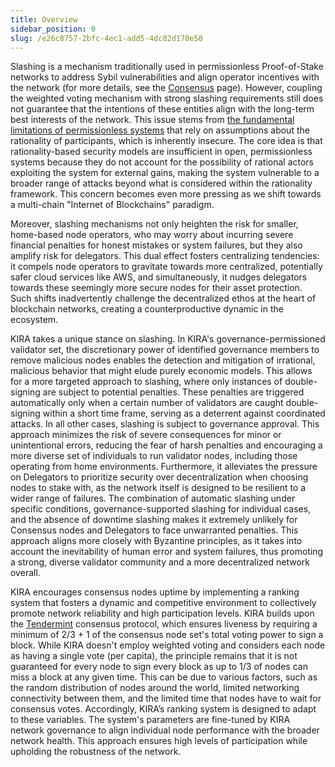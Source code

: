 ```yaml
---
title: Overview
sidebar_position: 0
slug: /e26c8757-2bfc-4ec1-add5-4dc82d170e50
---
```





Slashing is a mechanism traditionally used in permissionless Proof-of-Stake networks to address Sybil vulnerabilities and align operator incentives with the network (for more details, see the [Consensus](https://claude.ai/chat/link-to-consensus-page) page). However, coupling the weighted voting mechanism with strong slashing requirements still does not guarantee that the intentions of these entities align with the long-term best interests of the network. This issue stems from [the fundamental limitations of permissionless systems](https://bford.info/2019/09/23/rational/) that rely on assumptions about the rationality of participants, which is inherently insecure. The core idea is that rationality-based security models are insufficient in open, permissionless systems because they do not account for the possibility of rational actors exploiting the system for external gains, making the system vulnerable to a broader range of attacks beyond what is considered within the rationality framework. This concern becomes even more pressing as we shift towards a multi-chain "Internet of Blockchains" paradigm.


Moreover, slashing mechanisms not only heighten the risk for smaller, home-based node operators, who may worry about incurring severe financial penalties for honest mistakes or system failures, but they also amplify risk for delegators. This dual effect fosters centralizing tendencies: it compels node operators to gravitate towards more centralized, potentially safer cloud services like AWS, and simultaneously, it nudges delegators towards these seemingly more secure nodes for their asset protection. Such shifts inadvertently challenge the decentralized ethos at the heart of blockchain networks, creating a counterproductive dynamic in the ecosystem.


KIRA takes a unique stance on slashing. In KIRA's governance-permissioned validator set, the discretionary power of identified governance members to remove malicious nodes enables the detection and mitigation of irrational, malicious behavior that might elude purely economic models. This allows for a more targeted approach to slashing, where only instances of double-signing are subject to potential penalties. These penalties are triggered automatically only when a certain number of validators are caught double-signing within a short time frame, serving as a deterrent against coordinated attacks. In all other cases, slashing is subject to governance approval. This approach minimizes the risk of severe consequences for minor or unintentional errors, reducing the fear of harsh penalties and encouraging a more diverse set of individuals to run validator nodes, including those operating from home environments. Furthermore, it alleviates the pressure on Delegators to prioritize security over decentralization when choosing nodes to stake with, as the network itself is designed to be resilient to a wider range of failures. The combination of automatic slashing under specific conditions, governance-supported slashing for individual cases, and the absence of downtime slashing makes it extremely unlikely for Consensus nodes and Delegators to face unwarranted penalties. This approach aligns more closely with Byzantine principles, as it takes into account the inevitability of human error and system failures, thus promoting a strong, diverse validator community and a more decentralized network overall.


KIRA encourages consensus nodes uptime by implementing a ranking system that fosters a dynamic and competitive environment to collectively promote network reliability and high participation levels. KIRA builds upon the [Tendermint](https://tendermint.com/) consensus protocol, which ensures liveness by requiring a minimum of 2/3 + 1 of the consensus node set's total voting power to sign a block. While KIRA doesn't employ weighted voting and considers each node as having a single vote (per capita), the principle remains that it is not guaranteed for every node to sign every block as up to 1/3 of nodes can miss a block at any given time. This can be due to various factors, such as the random distribution of nodes around the world, limited networking connectivity between them, and the limited time that nodes have to wait for consensus votes. Accordingly, KIRA’s ranking system is designed to adapt to these variables. The system's parameters are fine-tuned by KIRA network governance to align individual node performance with the broader network health. This approach ensures high levels of participation while upholding the robustness of the network.

